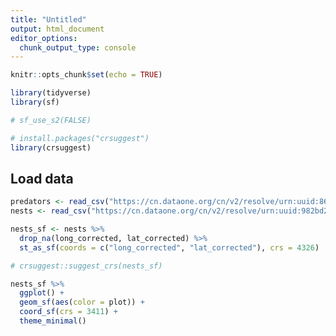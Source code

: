 ```yaml
---
title: "Untitled"
output: html_document
editor_options: 
  chunk_output_type: console
---
```


```r
knitr::opts_chunk$set(echo = TRUE)

library(tidyverse)
library(sf)

# sf_use_s2(FALSE)

# install.packages("crsuggest")
library(crsuggest)
```

## Load data

```r
predators <- read_csv("https://cn.dataone.org/cn/v2/resolve/urn:uuid:861d908a-7476-4d80-9b98-1b5970ad564f")
nests <- read_csv("https://cn.dataone.org/cn/v2/resolve/urn:uuid:982bd2fc-4edf-4da7-96ef-0d11b853102d")
```

```r
nests_sf <- nests %>% 
  drop_na(long_corrected, lat_corrected) %>% 
  st_as_sf(coords = c("long_corrected", "lat_corrected"), crs = 4326)

# crsuggest::suggest_crs(nests_sf)

nests_sf %>% 
  ggplot() +
  geom_sf(aes(color = plot)) +
  coord_sf(crs = 3411) +
  theme_minimal()
```

